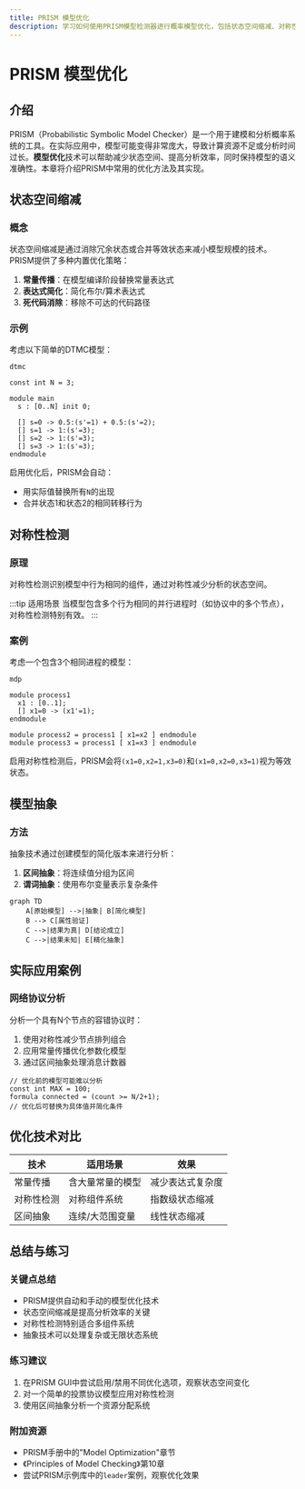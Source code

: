 ```yaml
---
title: PRISM 模型优化
description: 学习如何使用PRISM模型检测器进行概率模型优化，包括状态空间缩减、对称性检测等关键技术。
---
```


# PRISM 模型优化

## 介绍

PRISM（Probabilistic Symbolic Model Checker）是一个用于建模和分析概率系统的工具。在实际应用中，模型可能变得非常庞大，导致计算资源不足或分析时间过长。**模型优化**技术可以帮助减少状态空间、提高分析效率，同时保持模型的语义准确性。本章将介绍PRISM中常用的优化方法及其实现。

## 状态空间缩减

### 概念
状态空间缩减是通过消除冗余状态或合并等效状态来减小模型规模的技术。PRISM提供了多种内置优化策略：

1. **常量传播**：在模型编译阶段替换常量表达式
2. **表达式简化**：简化布尔/算术表达式
3. **死代码消除**：移除不可达的代码路径

### 示例
考虑以下简单的DTMC模型：

```prism
dtmc

const int N = 3;

module main
  s : [0..N] init 0;
  
  [] s=0 -> 0.5:(s'=1) + 0.5:(s'=2);
  [] s=1 -> 1:(s'=3);
  [] s=2 -> 1:(s'=3);
  [] s=3 -> 1:(s'=3);
endmodule
```

启用优化后，PRISM会自动：
- 用实际值替换所有`N`的出现
- 合并状态1和状态2的相同转移行为

## 对称性检测

### 原理
对称性检测识别模型中行为相同的组件，通过对称性减少分析的状态空间。

:::tip 适用场景
当模型包含多个行为相同的并行进程时（如协议中的多个节点），对称性检测特别有效。
:::

### 案例
考虑一个包含3个相同进程的模型：

```prism
mdp

module process1
  x1 : [0..1];
  [] x1=0 -> (x1'=1);
endmodule

module process2 = process1 [ x1=x2 ] endmodule
module process3 = process1 [ x1=x3 ] endmodule
```

启用对称性检测后，PRISM会将`(x1=0,x2=1,x3=0)`和`(x1=0,x2=0,x3=1)`视为等效状态。

## 模型抽象

### 方法
抽象技术通过创建模型的简化版本来进行分析：

1. **区间抽象**：将连续值分组为区间
2. **谓词抽象**：使用布尔变量表示复杂条件

```mermaid
graph TD
    A[原始模型] -->|抽象| B[简化模型]
    B --> C[属性验证]
    C -->|结果为真| D[结论成立]
    C -->|结果未知| E[精化抽象]
```

## 实际应用案例

### 网络协议分析
分析一个具有N个节点的容错协议时：
1. 使用对称性减少节点排列组合
2. 应用常量传播优化参数化模型
3. 通过区间抽象处理消息计数器

```prism
// 优化前的模型可能难以分析
const int MAX = 100;
formula connected = (count >= N/2+1);
// 优化后可替换为具体值并简化条件
```

## 优化技术对比

| 技术 | 适用场景 | 效果 |
|------|----------|------|
| 常量传播 | 含大量常量的模型 | 减少表达式复杂度 |
| 对称性检测 | 对称组件系统 | 指数级状态缩减 |
| 区间抽象 | 连续/大范围变量 | 线性状态缩减 |

## 总结与练习

### 关键点总结
- PRISM提供自动和手动的模型优化技术
- 状态空间缩减是提高分析效率的关键
- 对称性检测特别适合多组件系统
- 抽象技术可以处理复杂或无限状态系统

### 练习建议
1. 在PRISM GUI中尝试启用/禁用不同优化选项，观察状态空间变化
2. 对一个简单的投票协议模型应用对称性检测
3. 使用区间抽象分析一个资源分配系统

### 附加资源
- PRISM手册中的"Model Optimization"章节
- 《Principles of Model Checking》第10章
- 尝试PRISM示例库中的`leader`案例，观察优化效果